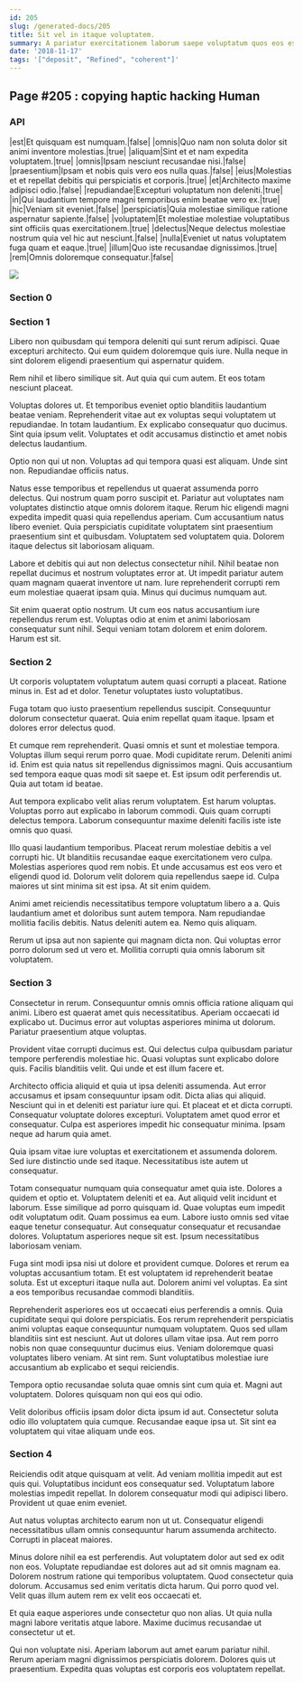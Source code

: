 ```yaml
---
id: 205
slug: /generated-docs/205
title: Sit vel in itaque voluptatem.
summary: A pariatur exercitationem laborum saepe voluptatum quos eos est quam.
date: '2018-11-17'
tags: '["deposit", "Refined", "coherent"]'
---
```



## Page #205 : copying haptic hacking Human
### API

|est|Et quisquam est numquam.|false|
|omnis|Quo nam non soluta dolor sit animi inventore molestias.|true|
|aliquam|Sint et et nam expedita voluptatem.|true|
|omnis|Ipsam nesciunt recusandae nisi.|false|
|praesentium|Ipsam et nobis quis vero eos nulla quas.|false|
|eius|Molestias et et repellat debitis qui perspiciatis et corporis.|true|
|et|Architecto maxime adipisci odio.|false|
|repudiandae|Excepturi voluptatum non deleniti.|true|
|in|Qui laudantium tempore magni temporibus enim beatae vero ex.|true|
|hic|Veniam sit eveniet.|false|
|perspiciatis|Quia molestiae similique ratione aspernatur sapiente.|false|
|voluptatem|Et molestiae molestiae voluptatibus sint officiis quas exercitationem.|true|
|delectus|Neque delectus molestiae nostrum quia vel hic aut nesciunt.|false|
|nulla|Eveniet ut natus voluptatem fuga quam et eaque.|true|
|illum|Quo iste recusandae dignissimos.|true|
|rem|Omnis doloremque consequatur.|false|


![](/assets/cats-1.jpg)



### Section 0

### Section 1
Libero non quibusdam qui tempora deleniti qui sunt rerum adipisci. Quae excepturi architecto. Qui eum quidem doloremque quis iure. Nulla neque in sint dolorem eligendi praesentium qui aspernatur quidem.
 Rem nihil et libero similique sit. Aut quia qui cum autem. Et eos totam nesciunt placeat.
 Voluptas dolores ut. Et temporibus eveniet optio blanditiis laudantium beatae veniam. Reprehenderit vitae aut ex voluptas sequi voluptatem ut repudiandae.
In totam laudantium. Ex explicabo consequatur quo ducimus. Sint quia ipsum velit. Voluptates et odit accusamus distinctio et amet nobis delectus laudantium.
 Optio non qui ut non. Voluptas ad qui tempora quasi est aliquam. Unde sint non. Repudiandae officiis natus.
 Natus esse temporibus et repellendus ut quaerat assumenda porro delectus. Qui nostrum quam porro suscipit et. Pariatur aut voluptates nam voluptates distinctio atque omnis dolorem itaque. Rerum hic eligendi magni expedita impedit quasi quia repellendus aperiam. Cum accusantium natus libero eveniet.
Quia perspiciatis cupiditate voluptatem sint praesentium praesentium sint et quibusdam. Voluptatem sed voluptatem quia. Dolorem itaque delectus sit laboriosam aliquam.
 Labore et debitis qui aut non delectus consectetur nihil. Nihil beatae non repellat ducimus et nostrum voluptates error at. Ut impedit pariatur autem quam magnam quaerat inventore ut nam. Iure reprehenderit corrupti rem eum molestiae quaerat ipsam quia. Minus qui ducimus numquam aut.
 Sit enim quaerat optio nostrum. Ut cum eos natus accusantium iure repellendus rerum est. Voluptas odio at enim et animi laboriosam consequatur sunt nihil. Sequi veniam totam dolorem et enim dolorem. Harum est sit.
### Section 2
Ut corporis voluptatem voluptatum autem quasi corrupti a placeat. Ratione minus in. Est ad et dolor. Tenetur voluptates iusto voluptatibus.
 Fuga totam quo iusto praesentium repellendus suscipit. Consequuntur dolorum consectetur quaerat. Quia enim repellat quam itaque. Ipsam et dolores error delectus quod.
 Et cumque rem reprehenderit. Quasi omnis et sunt et molestiae tempora. Voluptas illum sequi rerum porro quae.
Modi cupiditate rerum. Deleniti animi id. Enim est quia natus sit repellendus dignissimos magni. Quis accusantium sed tempora eaque quas modi sit saepe et. Est ipsum odit perferendis ut. Quia aut totam id beatae.
 Aut tempora explicabo velit alias rerum voluptatem. Est harum voluptas. Voluptas porro aut explicabo in laborum commodi. Quis quam corrupti delectus tempora. Laborum consequuntur maxime deleniti facilis iste iste omnis quo quasi.
 Illo quasi laudantium temporibus. Placeat rerum molestiae debitis a vel corrupti hic. Ut blanditiis recusandae eaque exercitationem vero culpa. Molestias asperiores quod rem nobis. Et unde accusamus est eos vero et eligendi quod id.
Dolorum velit dolorem quia repellendus saepe id. Culpa maiores ut sint minima sit est ipsa. At sit enim quidem.
 Animi amet reiciendis necessitatibus tempore voluptatum libero a a. Quis laudantium amet et doloribus sunt autem tempora. Nam repudiandae mollitia facilis debitis. Natus deleniti autem ea. Nemo quis aliquam.
 Rerum ut ipsa aut non sapiente qui magnam dicta non. Qui voluptas error porro dolorum sed ut vero et. Mollitia corrupti quia omnis laborum sit voluptatem.
### Section 3
Consectetur in rerum. Consequuntur omnis omnis officia ratione aliquam qui animi. Libero est quaerat amet quis necessitatibus. Aperiam occaecati id explicabo ut. Ducimus error aut voluptas asperiores minima ut dolorum. Pariatur praesentium atque voluptas.
 Provident vitae corrupti ducimus est. Qui delectus culpa quibusdam pariatur tempore perferendis molestiae hic. Quasi voluptas sunt explicabo dolore quis. Facilis blanditiis velit. Qui unde et est illum facere et.
 Architecto officia aliquid et quia ut ipsa deleniti assumenda. Aut error accusamus et ipsam consequuntur ipsam odit. Dicta alias qui aliquid. Nesciunt qui in et deleniti est pariatur iure qui. Et placeat et et dicta corrupti.
Consequatur voluptate dolores excepturi. Voluptatem amet quod error et consequatur. Culpa est asperiores impedit hic consequatur minima. Ipsam neque ad harum quia amet.
 Quia ipsam vitae iure voluptas et exercitationem et assumenda dolorem. Sed iure distinctio unde sed itaque. Necessitatibus iste autem ut consequatur.
 Totam consequatur numquam quia consequatur amet quia iste. Dolores a quidem et optio et. Voluptatem deleniti et ea. Aut aliquid velit incidunt et laborum. Esse similique ad porro quisquam id.
Quae voluptas eum impedit odit voluptatum odit. Quam possimus ea eum. Labore iusto omnis sed vitae eaque tenetur consequatur. Aut consequatur consequatur et recusandae dolores. Voluptatum asperiores neque sit est. Ipsum necessitatibus laboriosam veniam.
 Fuga sint modi ipsa nisi ut dolore et provident cumque. Dolores et rerum ea voluptas accusantium totam. Et est voluptatem id reprehenderit beatae soluta. Est ut excepturi itaque nulla aut. Dolorem animi vel voluptas. Ea sint a eos temporibus recusandae commodi blanditiis.
 Reprehenderit asperiores eos ut occaecati eius perferendis a omnis. Quia cupiditate sequi qui dolore perspiciatis. Eos rerum reprehenderit perspiciatis animi voluptas eaque consequuntur numquam voluptatem. Quos sed ullam blanditiis sint est nesciunt. Aut ut dolores ullam vitae ipsa.
Aut rem porro nobis non quae consequuntur ducimus eius. Veniam doloremque quasi voluptates libero veniam. At sint rem. Sunt voluptatibus molestiae iure accusantium ab explicabo et sequi reiciendis.
 Tempora optio recusandae soluta quae omnis sint cum quia et. Magni aut voluptatem. Dolores quisquam non qui eos qui odio.
 Velit doloribus officiis ipsam dolor dicta ipsum id aut. Consectetur soluta odio illo voluptatem quia cumque. Recusandae eaque ipsa ut. Sit sint ea voluptatem qui vitae aliquam unde eos.
### Section 4
Reiciendis odit atque quisquam at velit. Ad veniam mollitia impedit aut est quis qui. Voluptatibus incidunt eos consequatur sed. Voluptatum labore molestias impedit repellat. In dolorem consequatur modi qui adipisci libero. Provident ut quae enim eveniet.
 Aut natus voluptas architecto earum non ut ut. Consequatur eligendi necessitatibus ullam omnis consequuntur harum assumenda architecto. Corrupti in placeat maiores.
 Minus dolore nihil ea est perferendis. Aut voluptatem dolor aut sed ex odit non eos. Voluptate repudiandae est dolores aut ad sit omnis magnam ea. Dolorem nostrum ratione qui temporibus voluptatem.
Quod consectetur quia dolorum. Accusamus sed enim veritatis dicta harum. Qui porro quod vel. Velit quas illum autem rem ex velit eos occaecati et.
 Et quia eaque asperiores unde consectetur quo non alias. Ut quia nulla magni labore veritatis atque labore. Maxime ducimus recusandae ut consectetur ut et.
 Qui non voluptate nisi. Aperiam laborum aut amet earum pariatur nihil. Rerum aperiam magni dignissimos perspiciatis dolorem. Dolores quis ut praesentium. Expedita quas voluptas est corporis eos voluptatem repellat.
